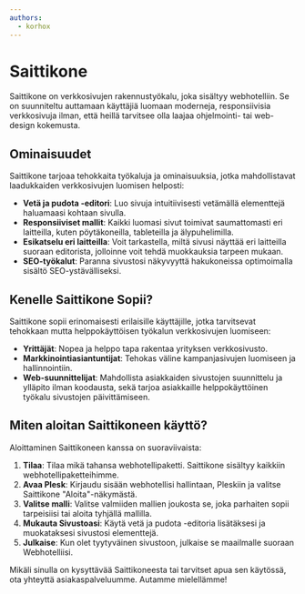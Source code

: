 ```yaml
---
authors:
  - korhox
---
```


# Saittikone

Saittikone on verkkosivujen rakennustyökalu, joka sisältyy webhotelliin. Se on suunniteltu auttamaan käyttäjiä luomaan moderneja, responsiivisia verkkosivuja ilman, että heillä tarvitsee olla laajaa ohjelmointi- tai web-design kokemusta.

## Ominaisuudet
Saittikone tarjoaa tehokkaita työkaluja ja ominaisuuksia, jotka mahdollistavat laadukkaiden verkkosivujen luomisen helposti:

- **Vetä ja pudota -editori**: Luo sivuja intuitiivisesti vetämällä elementtejä haluamaasi kohtaan sivulla.
- **Responsiiviset mallit**: Kaikki luomasi sivut toimivat saumattomasti eri laitteilla, kuten pöytäkoneilla, tableteilla ja älypuhelimilla.
- **Esikatselu eri laitteilla**: Voit tarkastella, miltä sivusi näyttää eri laitteilla suoraan editorista, jolloinne voit tehdä muokkauksia tarpeen mukaan.
- **SEO-työkalut**: Paranna sivustosi näkyvyyttä hakukoneissa optimoimalla sisältö SEO-ystävälliseksi.

## Kenelle Saittikone Sopii?
Saittikone sopii erinomaisesti erilaisille käyttäjille, jotka tarvitsevat tehokkaan mutta helppokäyttöisen työkalun verkkosivujen luomiseen:

- **Yrittäjät**: Nopea ja helppo tapa rakentaa yrityksen verkkosivusto.
- **Markkinointiasiantuntijat**: Tehokas väline kampanjasivujen luomiseen ja hallinnointiin.
- **Web-suunnittelijat**: Mahdollista asiakkaiden sivustojen suunnittelu ja ylläpito ilman koodausta, sekä tarjoa asiakkaille helppokäyttöinen työkalu sivustojen päivittämiseen.

## Miten aloitan Saittikoneen käyttö?
Aloittaminen Saittikoneen kanssa on suoraviivaista:

1. **Tilaa**: Tilaa mikä tahansa webhotellipaketti. Saittikone sisältyy kaikkiin webhotellipaketteihimme.
2. **Avaa Plesk**: Kirjaudu sisään webhotellisi hallintaan, Pleskiin ja valitse Saittikone "Aloita"-näkymästä.
3. **Valitse malli**: Valitse valmiiden mallien joukosta se, joka parhaiten sopii tarpeisiisi tai aloita tyhjällä mallilla.
4. **Mukauta Sivustoasi**: Käytä vetä ja pudota -editoria lisätäksesi ja muokataksesi sivustosi elementtejä.
5. **Julkaise**: Kun olet tyytyväinen sivustoon, julkaise se maailmalle suoraan Webhotelliisi.

Mikäli sinulla on kysyttävää Saittikoneesta tai tarvitset apua sen käytössä, ota yhteyttä asiakaspalveluumme. Autamme mielellämme!
